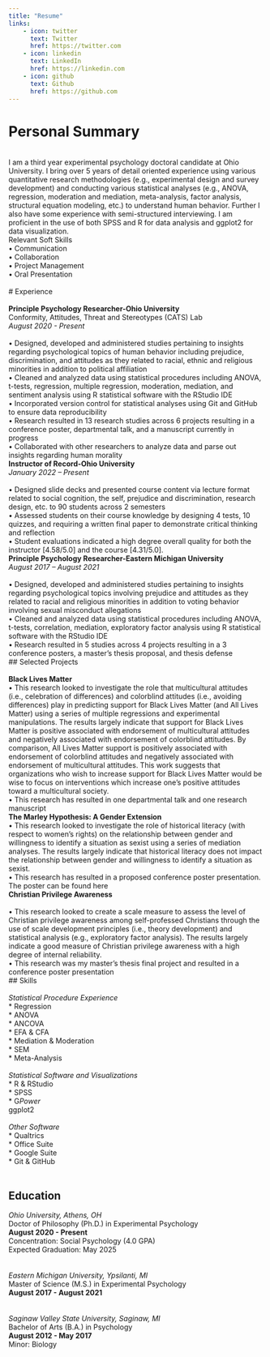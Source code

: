 ```yaml
---
title: "Resume"
links:
    - icon: twitter
      text: Twitter
      href: https://twitter.com
    - icon: linkedin
      text: LinkedIn
      href: https://linkedin.com
    - icon: github
      text: Github
      href: https://github.com
---
```


# Personal Summary											
<br>
I am a third year experimental psychology doctoral candidate at Ohio University. I bring over 5 years of detail oriented experience using various quantitative research methodologies (e.g., experimental design and survey development) and conducting various statistical analyses (e.g., ANOVA, regression, moderation and mediation, meta-analysis, factor analysis, structural equation modeling, etc.) to understand human behavior. Further I also have some experience with semi-structured interviewing. I am proficient in the use of both SPSS and R for data analysis and ggplot2 for data visualization. 
<br>
Relevant Soft Skills <br>
•	Communication <br>
•	Collaboration <br>
•	Project Management <br>
•	Oral Presentation <br>
<br>
# Experience												
<br>
**Principle Psychology Researcher-Ohio University** <br>
Conformity, Attitudes, Threat and Stereotypes (CATS) Lab <br>
*August 2020 - Present* <br>
<br>
•	Designed, developed and administered studies pertaining to insights regarding psychological topics of human behavior including prejudice, discrimination, and attitudes as they related to racial, ethnic and religious minorities in addition to political affiliation
<br>
•	Cleaned and analyzed data using statistical procedures including ANOVA, t-tests, regression, multiple regression, moderation, mediation, and sentiment analysis using R statistical software with the RStudio IDE
<br>
•	Incorporated version control for statistical analyses using Git and GitHub to ensure data reproducibility
<br>
•	Research resulted in 13 research studies across 6 projects resulting in a conference poster, departmental talk, and a manuscript currently in progress
<br>
•	Collaborated with other researchers to analyze data and parse out insights regarding human morality
<br>
**Instructor of Record-Ohio University** <br>
*January 2022 – Present* <br>
<br>
•	Designed slide decks and presented course content via lecture format related to social cognition, the self, prejudice and discrimination, research design, etc. to 90 students across 2 semesters
<br>
•	Assessed students on their course knowledge by designing 4 tests, 10 quizzes, and requiring a written final paper to demonstrate critical thinking and reflection
<br>
•	Student evaluations indicated a high degree overall quality for both the instructor [4.58/5.0] and the course [4.31/5.0].
<br>
**Principle Psychology Researcher-Eastern Michigan University** <br>
*August 2017 – August 2021* <br>
<br>
•	Designed, developed and administered studies pertaining to insights regarding psychological topics involving prejudice and attitudes as they related to racial and religious minorities in addition to voting behavior involving sexual misconduct allegations 
<br>
•	Cleaned and analyzed data using statistical procedures including ANOVA, t-tests, correlation, mediation, exploratory factor analysis using R statistical software with the RStudio IDE
<br>
•	Research resulted in 5 studies across 4 projects resulting in a 3 conference posters, a master’s thesis proposal, and thesis defense
<br>
## Selected Projects											
<br>
**Black Lives Matter**
<br>
•	This research looked to investigate the role that multicultural attitudes (i.e., celebration of differences) and colorblind attitudes (i.e., avoiding differences) play in predicting support for Black Lives Matter (and All Lives Matter) using a series of multiple regressions and experimental manipulations. The results largely indicate that support for Black Lives Matter is positive associated with endorsement of multicultural attitudes and negatively associated with endorsement of colorblind attitudes. By comparison, All Lives Matter support is positively associated with endorsement of colorblind attitudes and negatively associated with endorsement of multicultural attitudes. This work suggests that organizations who wish to increase support for Black Lives Matter would be wise to focus on interventions which increase one’s positive attitudes toward a multicultural society.
<br>
•	This research has resulted in one departmental talk and one research manuscript
<br>
**The Marley Hypothesis: A Gender Extension**
<br>
•	This research looked to investigate the role of historical literacy (with respect to women’s rights) on the relationship between gender and willingness to identify a situation as sexist using a series of mediation analyses. The results largely indicate that historical literacy does not impact the relationship between gender and willingness to identify a situation as sexist.
<br>
•	This research has resulted in a proposed conference poster presentation. The poster can be found here
<br>
**Christian Privilege Awareness** <br>
<br>
•	This research looked to create a scale measure to assess the level of Christian privilege awareness among self-professed Christians through the use of scale development principles (i.e., theory development) and statistical analysis (e.g., exploratory factor analysis). The results largely indicate a good measure of Christian privilege awareness with a high degree of internal reliability.
<br>
•	This research was my master’s thesis final project and resulted in a conference poster presentation
<br>
## Skills													
<br>
*Statistical Procedure Experience* <br>
* Regression <br>
* ANOVA <br>
* ANCOVA <br>
* EFA & CFA <br>
* Mediation	& Moderation <br>
* SEM <br>
* Meta-Analysis <br>
<br>
*Statistical Software and Visualizations* <br>
* R & RStudio <br>
* SPSS <br>
* G*Power <br>
* ggplot2 <br>
<br>
*Other Software* <br>
* Qualtrics <br>
* Office Suite <br>
* Google Suite <br>
* Git & GitHub <br>
<br>

## Education												

*Ohio University, Athens, OH* <br>
Doctor of Philosophy (Ph.D.) in Experimental Psychology	<br>
**August 2020 - Present** <br>
Concentration: Social Psychology (4.0 GPA) <br>
Expected Graduation: May 2025	<br>
<br>
<br>
*Eastern Michigan University, Ypsilanti, MI* <br>
Master of Science (M.S.) in Experimental Psychology <br>
**August 2017 - August 2021** <br>
<br>
<br>
*Saginaw Valley State University, Saginaw, MI* <br>
Bachelor of Arts (B.A.) in Psychology <br>
**August 2012 - May 2017** <br>
Minor: Biology <br>

